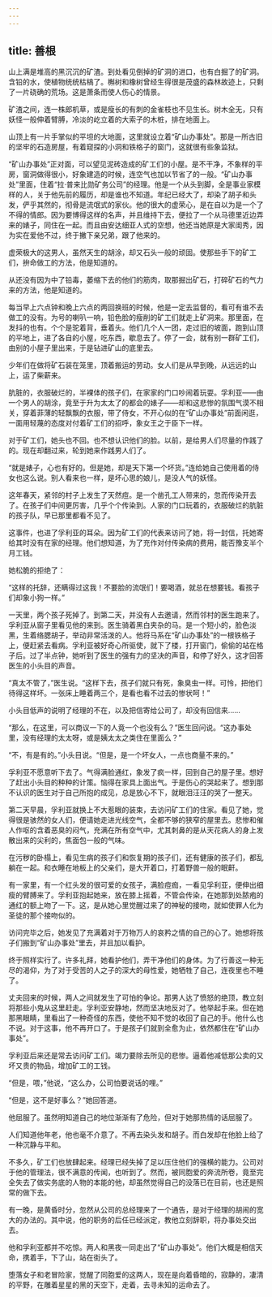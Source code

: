```yaml
---
---
---
```

title: 善根
---



山上满是堆高的黑沉沉的矿渣。到处看见倒掉的矿洞的进口，也有白掘了的矿洞。含铅的水，使植物统统枯槁了。槲树和橡树曾经生得很是茂盛的森林故迹上，只剩了一片硗确的荒场。这是萧条而使人伤心的情景。

矿渣之间，连一株郎机草，或是瘦长的有刺的金雀枝也不见生长。树木全无，只有妖怪一般伸着臂膊，冷淡的屹立着的大索子的木桩，排在地面上。

山顶上有一片手掌似的平坦的大地面，这里就设立着“矿山办事处”。那是一所古旧的坚牢的石造房屋，有着窥探的小洞和铁格子的窗门，这就很有些象监狱。

“矿山办事处”正对面，可以望见泥砖造成的矿工们的小屋。是不干净，不象样的平房，窗洞做得很小，好象建造的时候，连空气也加以节省了的一般。“矿山办事处”里面，住着“拉·普来比勋矿务公司”的经理。他是一个从头到脚，全是事业家模样的人，关于他先前的履历，却是谁也不知道。年纪已经大了，却染了胡子和头发，俨乎其然的，彻骨是流氓式的家伙。他的很大的虚荣心，是在自以为是一个了不得的情郎。因为要博得这样的名声，并且维持下去，便拉了一个从马德里近边弄来的婊子，同住在一起。而且由安达细亚人式的空想，他还当她原是大家闺秀，因为实在爱他不过，终于撇下亲兄弟，跟了他来的。

虚荣极大的这男人，虽然天生的胡涂，却又石头一般的顽固。使那些手下的矿工们，拚命做工的方法，他是知道的。

从还没有因为中了铅毒，萎缩下去的他们的筋肉，取那掘出矿石，打碎矿石的气力来的方法，他是知道的。

每当早上六点钟和晚上六点的两回换班的时候，他是一定去监督的，看可有谁不去做工的没有。为号的喇叭一响，铅色脸的瘦削的矿工们就走上矿洞来。那里面，在发抖的也有。个个是驼着背，垂着头。他们几个人一团，走过旧的坡面，跑到山顶的平地上，进了各自的小屋，吃东西，歇息去了。停了一会，就有别一群矿工们，由别的小屋子里出来，于是钻进矿山的底里去。

少年们在做将矿石装在笼里，顶着搬运的劳动。女人们是从早到晚，从远远的山上，运了柴薪来。

肮脏的，衣服破烂的，半裸体的孩子们，在家家的门口吵闹着玩耍。孚利亚——由一个男人的胡涂，竟至于升为太太了的都会的婊子——却和这悲惨的氛围气漠不相关，穿着菲薄的轻飘飘的衣服，带了侍女，不开心似的在“矿山办事处”前面闲逛，一面用轻蔑的态度对付着矿工们的招呼，象女王之于臣下一样。

对于矿工们，她头也不回。也不想认识他们的脸。以前，是给男人们尽量的作践了的。现在却翻过来，轮到她来作践男人们了。

“就是婊子，心也有好的。但是她，却是天下第一个坏货。”连给她自己使用着的侍女也这么说。别人看来也一样，是坏心思的娘儿，是没人气的妖怪。

这年春天，紧邻的村子上发生了天然痘。是一个凿孔工人带来的，忽而传染开去了。在孩子们中间更厉害，几乎个个传染到。人家的门口玩着的，衣服破烂的肮脏的孩子队，早已那里都看不见了。

这事件，也进了孚利亚的耳朵。因为矿工们的代表来访问了她，将一封信，托她寄给其时没有在家的经理。他们想知道，为了充作对付传染病的费用，能否豫支半个月工钱。

她松脆的拒绝了：

“这样的托辞，还瞒得过这我！不要脸的流氓们！要喝酒，就总在想要钱。看孩子们却象小狗一样。”

一天里，两个孩子死掉了。到第二天，并没有人去邀请，然而邻村的医生跑来了。孚利亚从窗子里看见他的来到。医生骑着黑白夹杂的马。是一个短小的，脸色淡黑，生着络腮胡子，举动非常活泼的人。他将马系在“矿山办事处”的一根铁格子上，便赶紧去看病。孚利亚被好奇心所驱使，就下了楼，打开窗门，偷偷的站在格子后。过了半点钟，她听到了医生的强有力的坚决的声音，和停了好久，这才回答医生的小头目的声音。

“真太不管了，”医生说。“这样下去，孩子们就只有死，象臭虫一样。可怜，把他们待得这样坏。一张床上睡着两三个，是看也看不过去的惨状呵！”

小头目低声的说明了经理的不在，以及把信寄给公司了，却没有回信来……

“那么，在这里，可以商议一下的人竟一个也没有么？”医生回问说。“这办事处里，没有经理的太太呀，或是姨太太之类住在里面么？”

“不，有是有的。”小头目说。“但是，是一个坏女人，一点也商量不来的。”

孚利亚不愿意听下去了。气得满脸通红，象发了疯一样，回到自己的屋子里。想好了赶出小头目的种种的计策。恼得在家具上面出气。于是伤心的哭起来了。想到那不认识的医生对于自己所抱的成见，总是放心不下，就眼泪汪汪的哭了一整天。

第二天早晨，孚利亚就换上不大惹眼的装束，去访问矿工们的住家。看见了她，觉得很是骇然的女人们，便请她走进光线空气，全都不够的狭窄的屋里去。悲惨和催人作呕的含着恶臭的闷气，充满在所有空气中，尤其刺鼻的是从天花病人的身上发散出来的尖利的，焦面包一般的气味。

在污秽的卧榻上，看见生病的孩子们和恢复期的孩子们，还有健康的孩子们，都乱躺在一起。和衣睡在地板上的父亲们，是大开着口，打着野兽一般的眠鼾。

有一家里，有一个红头发的很可爱的女孩子，满脸痘痂，一看见孚利亚，便伸出细瘦的臂膊来了。孚利亚抱起她来，放在膝上摇着，不管会传染，在她那到处脓疱的通红的额上吻了一下。这，是从她心里觉醒过来了的神秘的接吻，就如使罪人化为圣徒的那个接吻似的。

访问完毕之后，她发见了充满着对于万物万人的哀矜之情的自己的心了。她想将孩子们搬到“矿山办事处”里去，并且加以看护。

终于照样实行了。许多礼拜，她看护他们，弄干净他们的身体。为了行善这一种无尽的渴仰，为了对于受苦的人之子的深大的母性爱，她牺牲了自己，连夜里也不睡了。

丈夫回来的时候，两人之间就发生了可怕的争论。那男人达了愤怒的绝顶，教立刻将那些小鬼从这里赶走。孚利亚安静地，然而坚决地反对了。他举起手来。但在她那黑眼睛，里看出了一种奇怪的东西，使他不知不觉的收回了自己的手。他什么也不说。对于这事，他不再开口了。于是孩子们就到全愈为止，依然都住在“矿山办事处”。

孚利亚后来还是常去访问矿工们。竭力要除去所见的悲惨。逼着他减低那公卖的又坏又贵的物品，增加矿工的工钱。

“但是，喂，”他说，“这么办，公司怕要说话的哩。”

“但是，这不是好事么？”她回答道。

他屈服了。虽然明知道自己的地位渐渐有了危险，但对于她那热情的话屈服了。

人们知道他年老，他也毫不介意了。不再去染头发和胡子。而白发却在他脸上给了一种沉静与平和。

不多久，矿工们也放肆起来。经理已经失掉了足以压住他们的强横的能力。公司对于他的管理法，很不满意的传闻，也听到了。然而，被同胞爱的奔流所卷，竟至完全失去了做实务底的人物的本能的他，却虽然觉得自己的没落已在目前，也还是照常的做下去。

有一晚，是黄昏时分，忽然从公司的总经理来了一个通告，是对于经理的胡闹的宽大的办法的。其中说，他的职务的后任已经派定，教他立刻辞职，将办事处交出去。

他和孚利亚都并不吃惊。两人和黑夜一同走出了“矿山办事处”。他们大概是相信天命，携着手，下了山，站在街头了。

堕落女子和老冒险家，觉醒了同胞爱的这两人，现在是向着昏暗的，寂静的，凄清的平野，在雕着星星的黑的天空下，走着，去寻未知的运命去了。